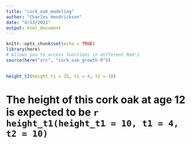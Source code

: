 ```yaml
---
title: "cork_oak_modeling"
author: "Charles Hendrickson"
date: "8/13/2021"
output: html_document
---
```


```r
knitr::opts_chunk$set(echo = TRUE)
library(here)
# Allows you to access functions in different Rmd's
source(here("src", "cork_oak_growth.R"))
```

## 
```r
height_t2(height_t1 = 25, t1 = 4, t2 = 10)

```

# The height of this cork oak at age 12 is expected to be `r height_t1(height_t1 = 10, t1 = 4, t2 = 10)`

















